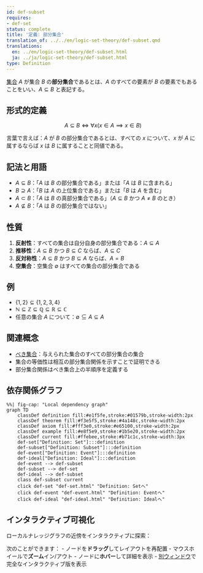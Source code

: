 ```yaml
---
id: def-subset
requires:
- def-set
status: complete
title: '定義: 部分集合'
translation_of: ../../en/logic-set-theory/def-subset.qmd
translations:
  en: ../en/logic-set-theory/def-subset.html
  ja: ../ja/logic-set-theory/def-subset.html
type: Definition
---
```


[集合](def-set.qmd) $A$ が集合 $B$ の**部分集合**であるとは、$A$ のすべての要素が $B$ の要素でもあることをいい、$A \subseteq B$ と表記する。

## 形式的定義

$$A \subseteq B \iff \forall x (x \in A \implies x \in B)$$

言葉で言えば：$A$ が $B$ の部分集合であるとは、すべての $x$ について、$x$ が $A$ に属するならば $x$ は $B$ に属することと同値である。

## 記法と用語

- $A \subseteq B$：「$A$ は $B$ の部分集合である」または「$A$ は $B$ に含まれる」
- $B \supseteq A$：「$B$ は $A$ の上位集合である」または「$B$ は $A$ を含む」
- $A \subset B$：「$A$ は $B$ の真部分集合である」（$A \subseteq B$ かつ $A \neq B$ のとき）
- $A \not\subseteq B$：「$A$ は $B$ の部分集合ではない」

## 性質

1. **反射性**：すべての集合は自分自身の部分集合である：$A \subseteq A$
2. **推移性**：$A \subseteq B$ かつ $B \subseteq C$ ならば、$A \subseteq C$
3. **反対称性**：$A \subseteq B$ かつ $B \subseteq A$ ならば、$A = B$
4. **空集合**：空集合 $\emptyset$ はすべての集合の部分集合である

## 例

- $\{1, 2\} \subseteq \{1, 2, 3, 4\}$
- $\mathbb{N} \subseteq \mathbb{Z} \subseteq \mathbb{Q} \subseteq \mathbb{R} \subseteq \mathbb{C}$
- 任意の集合 $A$ について：$\emptyset \subseteq A \subseteq A$

## 関連概念

- [べき集合](def-power-set.qmd)：与えられた集合のすべての部分集合の集合
- 集合の等価性は相互の部分集合関係を示すことで証明できる
- 部分集合関係はべき集合上の半順序を定義する

## 依存関係グラフ

```mermaid
%%| fig-cap: "Local dependency graph"
graph TD
    classDef definition fill:#e1f5fe,stroke:#01579b,stroke-width:2px
    classDef theorem fill:#f3e5f5,stroke:#4a148c,stroke-width:2px
    classDef axiom fill:#fff3e0,stroke:#e65100,stroke-width:2px
    classDef example fill:#e8f5e9,stroke:#1b5e20,stroke-width:2px
    classDef current fill:#ffebee,stroke:#b71c1c,stroke-width:3px
    def-set["Definition: Set"]:::definition
    def-subset["Definition: Subset"]:::definition
    def-event["Definition: Event"]:::definition
    def-ideal["Definition: Ideal"]:::definition
    def-event --> def-subset
    def-subset --> def-set
    def-ideal --> def-subset
    class def-subset current
    click def-set "def-set.html" "Definition: Setへ"
    click def-event "def-event.html" "Definition: Eventへ"
    click def-ideal "def-ideal.html" "Definition: Idealへ"
```

## インタラクティブ可視化

ローカルナレッジグラフの近傍をインタラクティブに探索：

::: {.graph-viz data-id="def-subset" data-width="700" data-height="500"}
:::

次のことができます：
- ノードを**ドラッグ**してレイアウトを再配置
- マウスホイールで**ズーム**イン/アウト
- ノードに**ホバー**して詳細を表示
- [別ウィンドウ](../../output/interactive/def-subset.html){target="_blank"}で完全なインタラクティブ版を表示
